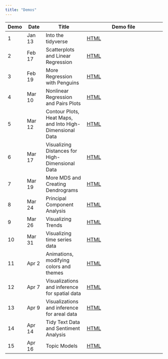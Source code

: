 ```yaml
---
title: "Demos"
---
```


| Demo   | Date    | Title              | Demo file                            |
|--------|---------|--------------------|--------------------------------------|
| 1      | Jan 13  | Into the tidyverse | [HTML](demos/01-into-tidyverse.qmd)  |
| 2      | Feb 17  | Scatterplots and Linear Regression | [HTML](demos/02-plot-2dquant.qmd)  |
| 3      | Feb 19  | More Regression with Penguins | [HTML](demos/03-regression.qmd)  |
| 4      | Mar 10  | Nonlinear Regression and Pairs Plots | [HTML](demos/04-nonlinear-pairs.qmd)  |
| 5      | Mar 12  | Contour Plots, Heat Maps, and Into High-Dimensional Data | [HTML](demos/05-heatmap-highdim.qmd)  |
| 6      | Mar 17  | Visualizing Distances for High-Dimensional Data | [HTML](demos/06-mds.qmd)  |
| 7      | Mar 19  | More MDS and Creating Dendrograms | [HTML](demos/07-clustering.qmd)  |
| 8      | Mar 24  | Principal Component Analysis | [HTML](demos/08-pca.qmd)  |
| 9      | Mar 26  | Visualizing Trends | [HTML](demos/09-trends.qmd)  |
| 10     | Mar 31  | Visualizing time series data | [HTML](demos/10-time-series.qmd)  |
| 11     | Apr 2  | Animations, modifying colors and themes | [HTML](demos/11-anim-colors-themes.qmd)  |
| 12     | Apr 7  | Visualizations and inference for spatial data | [HTML](demos/12-spatial-data.qmd)  |
| 13     | Apr 9  | Visualizations and inference for areal data | [HTML](demos/13-areal-data.qmd)  |
| 14     | Apr 14  | Tidy Text Data and Sentiment Analysis | [HTML](demos/14-text-data.qmd)  |
| 15     | Apr 16  | Topic Models | [HTML](demos/15-topic-models.qmd)  |

